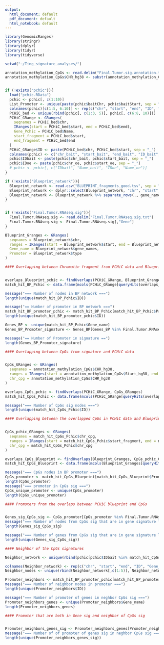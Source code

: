 ```yaml
---
output:
  html_document: default
  pdf_document: default
  html_notebook: default
---
```

```r
library(GenomicRanges)
library(stringr)
library(dplyr)
library(tidyr)
library(tidyverse)
```


```r
setwd("~/Ting_signature_analyses/")

annotation_methylation_CpGs <- read.delim("Final.Tumor.sig.annotation.txt")
annotation_methylation_CpGs$CHR_hg38 <- substr(annotation_methylation_CpGs$CHR_hg38, 4, 6)


if (!exists("pchic")){
  load("pchic.RData")
  pchic <- pchic[, c(1:10)]
  List_Promoter <- unique(paste(pchic$baitChr, pchic$baitStart, sep = "_"))
  colnames(pchic)[c(1:5, 6:10)] <- rep(c("chr", "start", "end", "ID", "Name"), 2)
  PCHiC_bed <- unique(rbind(pchic[, c(1:3, 5)], pchic[, c(6:8, 10)]))
  PCHiC_GRange <- GRanges(
    seqnames = PCHiC_bed$chr,
    IRanges(start = PCHiC_bed$start, end = PCHiC_bed$end),
    Gene_Pchic = PCHiC_bed$Name,
    start_fragment = PCHiC_bed$start,
    end_fragment = PCHiC_bed$end
  )
  PCHiC_GRange$ID <- paste(PCHiC_bed$chr, PCHiC_bed$start, sep = "_")
  colnames(pchic) <- c("chr_bait", "start_bait", "end_bait", "ID_bait", "Name_bait", "chr_oe", "start_oe", "end_oe", "ID_oe", "Name_oe")
  pchic$IDbait <- paste(pchic$chr_bait, pchic$start_bait, sep = "_")
  pchic$IDoe <- paste(pchic$chr_oe, pchic$start_oe, sep = "_")
  # pchic <- pchic[, c("IDbait", "Name_bait", "IDoe", "Name_oe")]
}

if (!exists("Blueprint_network")){
  Blueprint_network <- read.csv("BLUEPRINT_fragments_good.tsv", sep = "\t")
  Blueprint_network <- dplyr::select(Blueprint_network, "chr", "start", "end", "type", "ensembl", "gene_names", "intronic_regions", "type") #%>% filter(., type == "P")
  Blueprint_network <- Blueprint_network %>% separate_rows(., gene_names, sep = " ")
}


if (!exists("Final.Tumor.RNAseq.sig")){
  Final.Tumor.RNAseq.sig <- read.delim("Final.Tumor.RNAseq.sig.txt")
  Final.Tumor.RNAseq.sig <- Final.Tumor.RNAseq.sig[,"Gene"]
}

Blueprint_Granges <- GRanges(
  seqnames = Blueprint_network$chr,
  ranges = IRanges(start = Blueprint_network$start, end = Blueprint_network$end),
  Gene_name = Blueprint_network$gene_names,
  Promoter = Blueprint_network$type
)
```


```r
#### Overlapping between Chromatin fragment from PCHiC data and Blueprint data


overlaps_Blueprint_pchic <- findOverlaps(PCHiC_GRange, Blueprint_Granges)
match_hit_BP_Pchic <- data.frame(mcols(PCHiC_GRange[queryHits(overlaps_Blueprint_pchic),]), data.frame(mcols(Blueprint_Granges[subjectHits(overlaps_Blueprint_pchic),])), stringsAsFactors = T)

message("=== Number of nodes in BP network ===")
length(unique(match_hit_BP_Pchic$ID))

message("== Number of promoter in BP network ===")
match_hit_BP_promoter_pchic <- match_hit_BP_Pchic[match_hit_BP_Pchic$Promoter == "P",]
length(unique(match_hit_BP_promoter_pchic$ID))

Genes_BP <- unique(match_hit_BP_Pchic$Gene_name)
Genes_BP_Promoter_signature <- Genes_BP[Genes_BP %in% Final.Tumor.RNAseq.sig]

message("== Number of Promoter in signature ==")
length(Genes_BP_Promoter_signature)
```


```r
#### Overlapping between CpGs from signature and PCHiC data


CpGs_GRanges <- GRanges(
  seqnames = annotation_methylation_CpGs$CHR_hg38,
  ranges = IRanges(start = annotation_methylation_CpGs$Start_hg38, end = annotation_methylation_CpGs$End_hg38),
  chr_cpg = annotation_methylation_CpGs$CHR_hg38
)

overlaps_CpGs_pchic <- findOverlaps(PCHiC_GRange, CpGs_GRanges)
match_hit_CpGs_Pchic <- data.frame(mcols(PCHiC_GRange[queryHits(overlaps_CpGs_pchic),]), data.frame(mcols(CpGs_GRanges[subjectHits(overlaps_CpGs_pchic),])), stringsAsFactors = T)

message("=== Number of CpGs sig nodes ===")
length(unique(match_hit_CpGs_Pchic$ID))
```

```r
#### Overlapping between the overlapped CpGs in PCHiC data and Blueprint data


CpGs_pchic_GRanges <- GRanges(
  seqnames = match_hit_CpGs_Pchic$chr_cpg,
  ranges = IRanges(start = match_hit_CpGs_Pchic$start_fragment, end = match_hit_CpGs_Pchic$end_fragment),
  chr_cpg = match_hit_CpGs_Pchic$chr_cpg
)

overlaps_CpGs_Blueprint <- findOverlaps(Blueprint_Granges, CpGs_pchic_GRanges)
match_hit_CpGs_Blueprint <- data.frame(mcols(Blueprint_Granges[queryHits(overlaps_CpGs_Blueprint),]), data.frame(mcols(CpGs_pchic_GRanges[subjectHits(overlaps_CpGs_Blueprint),])), stringsAsFactors = T)

message("=== CpGs nodes in BP promoter ===")
CpGs_promoter <- match_hit_CpGs_Blueprint[match_hit_CpGs_Blueprint$Promoter == "P", "Gene_name"]
length(CpGs_promoter)
message("=== promoter in CpGs sig ===")
CpGs_unique_promoter <- unique(CpGs_promoter)
length(CpGs_unique_promoter)

```

```r
#### Promoters from the overlaps between PCHiC blueprint and CpGs


Genes_sig_CpGs_sig <- CpGs_promoter[CpGs_promoter %in% Final.Tumor.RNAseq.sig]
message("=== Number of nodes from CpGs sig that are in gene signature list ===")
length(Genes_sig_CpGs_sig)

message("=== Number of genes from CpGs sig that are in gene signature list ===")
length(unique(Genes_sig_CpGs_sig))
```

```r
#### Neighbor of the CpGs signatures

Neighbor_network <- unique(rbind(pchic[pchic$IDbait %in% match_hit_CpGs_Pchic$ID,],pchic[pchic$IDoe %in% match_hit_CpGs_Pchic$ID,]))[,c(1:3,11, 5:8,12, 10)]

colnames(Neighbor_network) <- rep(c("chr", "start", "end", "ID", "Gene_name"), 2)
Neighbor_nodes <- unique(rbind(Neighbor_network[,c(1:5)], Neighbor_network[,c(6:10)]))

Promoter_neighbors <- match_hit_BP_promoter_pchic[match_hit_BP_promoter_pchic$ID %in% Neighbor_nodes$ID, ]
message("=== Number of neighbor nodes in promoter ===")
length(unique(Promoter_neighbors$ID))

message("=== Number of promoter of genes in neghbor CpGs sig ===")
Promoter_neighbors_genes <- unique(Promoter_neighbors$Gene_name)
length(Promoter_neighbors_genes)
```

```r
#### Promoter that are both in Gene sig and neighbor of CpGs sig


Promoter_neighbors_genes_sig <- Promoter_neighbors_genes[Promoter_neighbors_genes %in% Final.Tumor.RNAseq.sig]
message("=== Number of of promoter of genes sig in neghbor CpGs sig ===")
length(unique(Promoter_neighbors_genes_sig))

```

